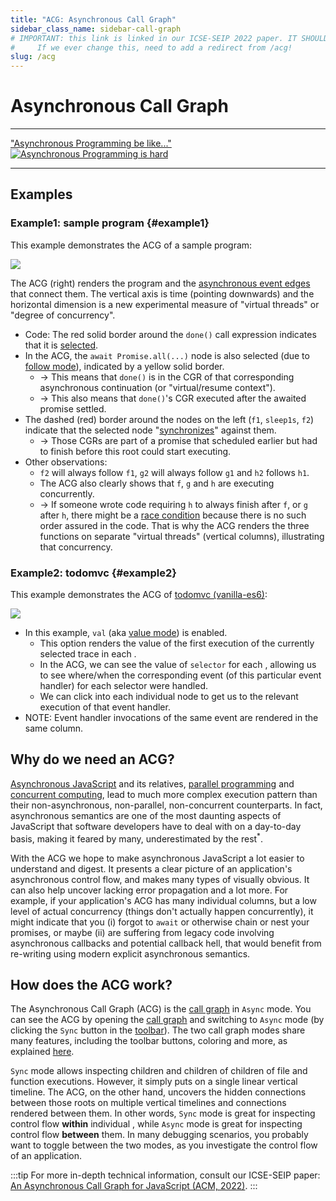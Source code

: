 ```yaml
---
title: "ACG: Asynchronous Call Graph"
sidebar_class_name: sidebar-call-graph
# IMPORTANT: this link is linked in our ICSE-SEIP 2022 paper. IT SHOULD BE PERMANENT.
#     If we ever change this, need to add a redirect from /acg!
slug: /acg
---
```


# Asynchronous Call Graph


<TOC toc={toc} />

<hr />

<a className="flex flex-row flex-center-slim" href="https://www.reddit.com/r/ProgrammerHumor/comments/rvco1a/asynchronous_proggraming_be_like/">
  "Asynchronous Programming be like..."
  <HSpace space="4rem" />
  <Img maxWidth="200px" title="Asynchronous Programming is hard" src="async-hard.gif" />
</a>

<hr />

## Examples

### Example1: sample program {#example1}

This example demonstrates the ACG of a sample program:

<Img screen src="dbux-all-async1.png" />

The ACG (right) renders the program <Term term="CGRs" /> and the [asynchronous event edges](#ae) that connect them. The vertical axis is time (pointing downwards) and the horizontal dimension is a new experimental measure of "virtual threads" or "degree of concurrency".

* Code: The red solid border around the `done()` call expression indicates that it is [selected](./05-select-trace.mdx).
* In the ACG, the `await Promise.all(...)` node is also selected (due to [follow mode](./08-call-graph.mdx#follow)), indicated by a yellow solid border.
  * &rarr; This means that `done()` is in the CGR of that corresponding asynchronous continuation (or "virtual/resume context"). 
  * &rarr; This also means that `done()`'s CGR executed after the awaited promise settled.
* The dashed (red) border around the nodes on the left (`f1`, `sleep1s`, `f2`) indicate that the selected node "[synchronizes](https://en.wikipedia.org/wiki/Synchronization_(computer_science))" against them.
  * &rarr; Those CGRs are part of a promise that scheduled earlier but had to finish before this root could start executing.
* Other observations:
  * `f2` will always follow `f1`, `g2` will always follow `g1` and `h2` follows `h1`.
  * The ACG also clearly shows that  `f`, `g` and `h` are executing concurrently.
  * &rarr; If someone wrote code requiring `h` to always finish after `f`, or `g` after `h`, there might be a [race condition](https://en.wikipedia.org/wiki/Race_condition) because there is no such order assured in the code. That is why the ACG renders the three functions on separate "virtual threads" (vertical columns), illustrating that concurrency.


### Example2: todomvc {#example2}

This example demonstrates the ACG of [todomvc (vanilla-es6)](https://github.com/tastejs/todomvc/tree/master/examples/vanilla-es6):

<!-- TODO: take todovmc pic again -->

<Img screen src="todomvc-sample-acg1.png" />

* In this example, `val` (aka [value mode](./08-call-graph.mdx#value)) is enabled.
  * This option renders the value of the first execution of the currently selected trace in each <Term term="CGR" />.
  * In the ACG, we can see the value of `selector` for each <Term term="CGR" />, allowing us to see where/when the corresponding event (of this particular event handler) for each selector were handled.
  * We can click into each individual node to get us to the relevant execution of that event handler.
* NOTE: Event handler invocations of the same event are rendered in the same column.
  <!-- * TODO: explain *callback CHAIN heuristics* in more detail. -->


<!-- <video controls autoplay loop>
  <source src="../async-hard.gif" type="video/mp4" />
</video> -->

## Why do we need an ACG?

[Asynchronous JavaScript](https://developer.mozilla.org/en-US/docs/Learn/JavaScript/Asynchronous) and its relatives, [parallel programming](https://en.wikipedia.org/wiki/Parallel_programming) and [concurrent computing](https://en.wikipedia.org/wiki/Concurrent_computing), lead to much more complex execution pattern than their non-asynchronous, non-parallel, non-concurrent counterparts. In fact, asynchronous semantics are one of the most daunting aspects of JavaScript that software developers have to deal with on a day-to-day basis, making it <span className="cursor-help highlight-on-hover" title="This is a generic statement, so phrased for dramatic effect, not for accuracy.">feared by many, underestimated by the rest<sup>*</sup></span>.

With the ACG we hope to make asynchronous JavaScript a lot easier to understand and digest. It presents a clear picture of an application's asynchronous control flow, and makes many types of <Term term="race conditions" /> visually obvious. It can also help uncover lacking error propagation and a lot more. For example, if your application's ACG has many individual columns, but a low level of actual concurrency (things don't actually happen concurrently), it might indicate that you (i) forgot to `await` or otherwise chain or nest your promises, or maybe (ii) are suffering from legacy code involving asynchronous callbacks and potential callback hell, that would benefit from re-writing using modern explicit asynchronous semantics.
<!-- TODO: examples for visible race conditions -->



## How does the ACG work?

The Asynchronous Call Graph (ACG) is the [call graph](./08-call-graph.mdx) in `Async` mode. You can see the ACG by opening the [call graph](./08-call-graph.mdx) and switching to `Async` mode (by clicking the `Sync` button in the [toolbar](./08-call-graph.mdx#toolbar)). The two call graph modes share many features, including the toolbar buttons, coloring and more, as explained [here](./08-call-graph.mdx#toolbar).

`Sync` mode allows inspecting children and children of children of file and function executions. However, it simply puts <Term term="call graph roots" /> on a single linear vertical timeline. The ACG, on the other hand, uncovers the hidden connections between those roots on multiple vertical timelines and connections rendered between them.
In other words, `Sync` mode is great for inspecting control flow **within** individual <Term term="call graph roots" />, while `Async` mode is great for inspecting control flow **between** them.
In many debugging scenarios, you probably want to toggle between the two modes, as you investigate the control flow of an application.


:::tip
For more in-depth technical information, consult our ICSE-SEIP paper: [An Asynchronous Call Graph for JavaScript (ACM, 2022)](https://ieeexplore.ieee.org/document/9794057).
:::
